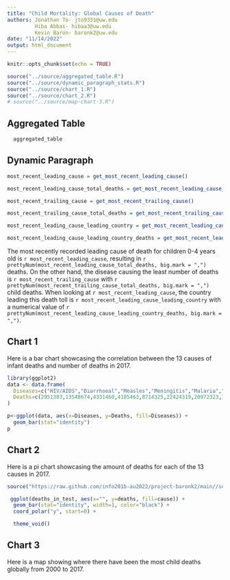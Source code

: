 ```yaml
---
title: "Child Mortality: Global Causes of Death"
authors: Jonathan To- jto9331@uw.edu
         Hiba Abbas- hibaa3@uw.edu
         Kevin Baron- baronk2@uw.edu
date: "11/14/2022"
output: html_document
---
```


```r

knitr::opts_chunk$set(echo = TRUE)
```


```r
source("../source/aggregated_table.R")
source("../source/dynamic_paragraph_stats.R")
source("../source/chart_1.R")
source("../source/chart_2.R")
# source("../source/map-chart-3.R")
```


## Aggregated Table

```r
  aggregated_table
``` 



## Dynamic Paragraph

```r

most_recent_leading_cause = get_most_recent_leading_cause()

most_recent_leading_cause_total_deaths = get_most_recent_leading_cause_total_deaths()

most_recent_trailing_cause = get_most_recent_trailing_cause()

most_recent_trailing_cause_total_deaths = get_most_recent_trailing_cause_total_deaths()

most_recent_leading_cause_leading_country = get_most_recent_leading_cause_leading_country()

most_recent_leading_cause_leading_country_deaths = get_most_recent_leading_cause_leading_country_deaths()

```

The most recently recorded leading cause of death for children 0-4 years old is 
`r most_recent_leading_cause`, resulting in `r prettyNum(most_recent_leading_cause_total_deaths, big.mark = ",")` deaths. On the other hand, the disease causing the least number of deaths is `r most_recent_trailing_cause` with `r prettyNum(most_recent_trailing_cause_total_deaths, big.mark = ",")` child deaths. When looking at `r most_recent_leading_cause`, the country leading this death toll is `r most_recent_leading_cause_leading_country` with a numerical value of `r prettyNum(most_recent_leading_cause_leading_country_deaths, big.mark = ",")`.


## Chart 1

Here is a bar chart showcasing the correlation between the 13 causes of infant deaths and number of deaths in 2017.


```r
library(ggplot2)
data <- data.frame(
  Diseases=c("HIV/AIDS","Diarrhoeal","Measles","Meningitis","Malaria","Respiratory","Prematurity","Birth Asphyxia","Sepsis","Nutritional","Congenital","Other diseases","Injuries") ,  
  Deaths=c(2951383,13548674,4331460,4185463,8714325,22424319,20972323,15838560,7699710,11486173,9430762,5214289,6923513)
)

p<-ggplot(data, aes(x=Diseases, y=Deaths, fill=Diseases)) +
  geom_bar(stat="identity") 
p
```


## Chart 2

Here is a pi chart showcasing the amount of deaths for each of the 13 causes in 2017.

```r
source("https://raw.github.com/info201b-au2022/project-baronk2/main//source/chart_2.R")

 ggplot(deaths_in_test, aes(x="", y=deaths, fill=cause)) +
  geom_bar(stat="identity", width=1, color="black") +
  coord_polar("y", start=0) +

  theme_void()

```


## Chart 3

Here is a map showing where there have been the most child deaths globally from
2000 to 2017.

<!-- ```{r map, echo=FALSE, message=FALSE} -->
<!-- get_deaths_map() -->
<!-- get_deaths_map_paragraph() -->
<!-- ``` -->


